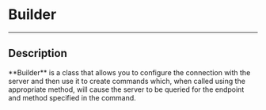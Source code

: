 # Builder

---

## Description

\*\*Builder\*\* is a class that allows you to configure the connection with the server and then use it to create commands which, when called using the appropriate method, will cause the server to be queried for the endpoint and method specified in the command.